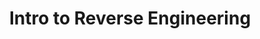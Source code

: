 ---
type: general
credit:
- Evan Johnson
featured: false
slides: how2re.pdf
tags:
- rev
- intro
time_start: 2018-10-11T18:00:00.000000Z
title: Intro to Reverse Engineering
week_number: 6
---